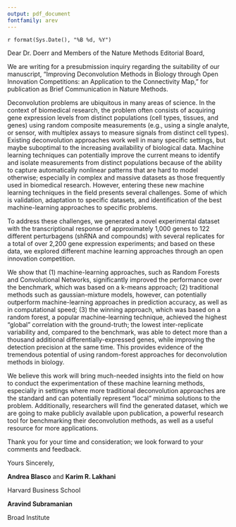 ```yaml
---
output: pdf_document
fontfamily: arev
---
```


`r format(Sys.Date(), "%B %d, %Y")`

Dear Dr. Doerr and Members of the Nature Methods Editorial Board,

We are writing for a presubmission inquiry regarding the suitability of our manuscript, "Improving Deconvolution Methods in Biology through Open Innovation Competitions: an Application to the Connectivity Map," for publication as Brief Communication in Nature Methods.

Deconvolution problems are ubiquitous in many areas of science. In the context of biomedical research, the problem often consists of acquiring gene expression levels from distinct populations (cell types, tissues, and genes) using random composite measurements (e.g., using a single analyte, or sensor, with multiplex assays to measure signals from distinct cell types). Existing deconvolution approaches work well in many specific settings, but maybe suboptimal to the increasing availability of biological data. Machine learning techniques can potentially improve the current means to identify and isolate measurements from distinct populations because of the ability to capture automatically nonlinear patterns that are hard to model otherwise; especially in complex and massive datasets as those frequently used in biomedical research. However, entering these new machine learning techniques in the field presents several challenges. Some of which is validation, adaptation to specific datasets, and identification of the best machine-learning approaches to specific problems.

To address these challenges, we generated a novel experimental dataset with the transcriptional response of approximately 1,000 genes to 122 different perturbagens (shRNA and compounds) with several replicates for a total of over 2,200 gene expression experiments; and based on these data, we explored different machine learning approaches through an open innovation competition. 

We show that (1) machine-learning approaches, such as Random Forests and Convolutional Networks, significantly improved the performance over the benchmark, which was based on a k-means approach; (2) traditional methods such as gaussian-mixture models, however, can potentially outperform machine-learning approaches in prediction accuracy, as well as in computational speed; (3) the winning approach, which was based on a random forest, a popular machine-learning technique, achieved the highest “global” correlation with the ground-truth; the lowest inter-replicate variability and, compared to the benchmark, was able to detect more than a thousand additional differentially-expressed genes, while improving the detection precision at the same time. This provides evidence of the tremendous potential of using random-forest approaches for deconvolution methods in biology.

We believe this work will bring much-needed insights into the field on how to conduct the experimentation of these machine learning methods, especially in settings where more traditional deconvolution approaches are the standard and can potentially represent "local" minima solutions to the problem. Additionally, researchers will find the generated dataset, which we are going to make publicly available upon publication, a powerful research tool for benchmarking their deconvolution methods, as well as a useful resource for more applications. 

Thank you for your time and consideration; we look forward to your comments and feedback.

Yours Sincerely,

**Andrea Blasco** and **Karim R. Lakhani**

Harvard Business School

**Aravind Subramanian**

Broad Institute



<!-- 
A pre-submission inquiry letter should be clear and to-the-point. You should state that you are writing to inquire if your article will be appropriate for submission to the journal. Mention the topic of your article towards the beginning of the email and provide a short summary or abstract of the paper. To help the journal assess your study, include some information about the breadth and depth of your study, the nature of evidence provided, and why the journal might find your paper interesting. Each journal has its own processes and guidelines. If the journal has given an email address for pre-submission inquiries, I think you should send the inquiry only to that address. This contact person would probably be in charge of handling all such inquiries, and the Chief Editor might not be involved in this.
 -->
 
<!--   would like to submit a presubmission inquiry regarding suitability of our manuscript, "Subversion of cellular autophagy pathway by RNA viruses" by William T. Jackson, Thomas H. Giddings Jr., Sara Mulinyawe, Ron Kopito and Karla Kirkegaard for publication in PLoS Biology. Cellular autophagy is a field that is just entering a period of rapid discovery, because the mammalian homologs for the many yeast genes that affect autophagy have very recently been identified. Some of these have generated new markersfor this previously difficult-to-diagnose process. I recently attended the first Gordon Conference on autophagy, and the list of its roles in development, cancer and host responses to pathogens was impressive. It reminded me of 10-15 years ago, when the genes that affect apoptosis were first available as a result of nematode genetics, which ledto the identification and characterization of components of the apoptotic cascade.
Image of page 1

 -->

